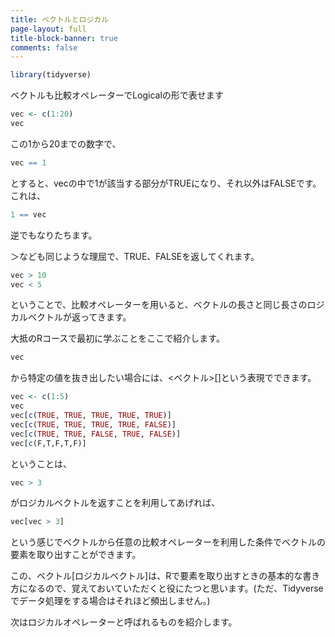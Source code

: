 ```yaml
---
title: ベクトルとロジカル
page-layout: full
title-block-banner: true
comments: false
---
```


```r
library(tidyverse)
```



ベクトルも比較オペレーターでLogicalの形で表せます

```r
vec <- c(1:20)
vec
```

この1から20までの数字で、

```r
vec == 1
```

とすると、vecの中で1が該当する部分がTRUEになり、それ以外はFALSEです。これは、

```r
1 == vec
```

逆でもなりたちます。

＞なども同じような理屈で、TRUE、FALSEを返してくれます。

```r
vec > 10
vec < 5
```
ということで、比較オペレーターを用いると、ベクトルの長さと同じ長さのロジカルベクトルが返ってきます。

大抵のRコースで最初に学ぶことをここで紹介します。

```r
vec
```

から特定の値を抜き出したい場合には、<ベクトル>[<Logicalベクトル>]という表現でできます。

```r
vec <- c(1:5)
vec
vec[c(TRUE, TRUE, TRUE, TRUE, TRUE)]
vec[c(TRUE, TRUE, TRUE, TRUE, FALSE)]
vec[c(TRUE, TRUE, FALSE, TRUE, FALSE)]
vec[c(F,T,F,T,F)]
```

ということは、

```r
vec > 3
```

がロジカルベクトルを返すことを利用してあげれば、

```r
vec[vec > 3]
```

という感じでベクトルから任意の比較オペレーターを利用した条件でベクトルの要素を取り出すことができます。

この、ベクトル[ロジカルベクトル]は、Rで要素を取り出すときの基本的な書き方になるので、覚えておいていただくと役にたつと思います。(ただ、Tidyverseでデータ処理をする場合はそれほど頻出しません。)

次はロジカルオペレーターと呼ばれるものを紹介します。

